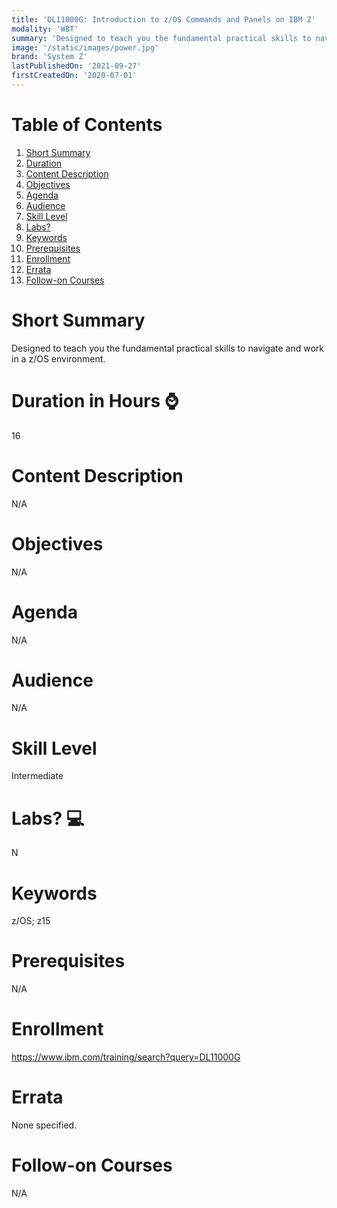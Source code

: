 ```yaml
---
title: 'DL11000G: Introduction to z/OS Commands and Panels on IBM Z'
modality: 'WBT'
summary: 'Designed to teach you the fundamental practical skills to navigate and work in a z/OS environment.'
image: '/static/images/power.jpg'
brand: 'System Z'
lastPublishedOn: '2021-09-27'
firstCreatedOn: '2020-07-01'
---
```

# Table of Contents
1.  [Short Summary](#short-summary)
2.  [Duration](#duration-in-hours-)
3.  [Content Description](#content-description)
4.  [Objectives](#objectives)
5.  [Agenda](#agenda)
6.  [Audience](#audience)
7.  [Skill Level](#skill-level)
8.  [Labs?](#labs-)
9.  [Keywords](#keywords)
10. [Prerequisites](#prerequisites)
11. [Enrollment](#enrollment)
12. [Errata](#errata)
13. [Follow-on Courses](#follow-on-courses)

# Short Summary
Designed to teach you the fundamental practical skills to navigate and work in a z/OS environment.

# Duration in Hours ⌚
16

# Content Description
N/A

# Objectives
N/A

# Agenda
N/A

# Audience
N/A

# Skill Level
Intermediate        

# Labs? 💻
N

# Keywords
z/OS; z15

# Prerequisites
N/A

# Enrollment
https://www.ibm.com/training/search?query=DL11000G

# Errata
None specified.

# Follow-on Courses
N/A

